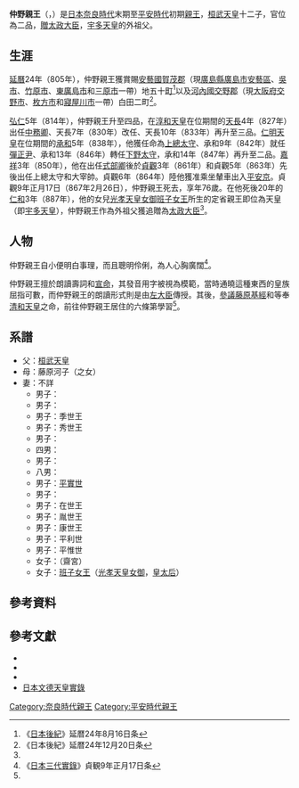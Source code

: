 {{東亞男性歷史人物
|名稱 = 仲野親王
|身份 = [[親王|親王]]
|國家 = 日本
|時代 = [[奈良時代|奈良時代]]末期 - [[平安時代|平安時代]]初期
|主君 = [[桓武天皇|桓武天皇]]→[[平城天皇|平城天皇]]→[[嵯峨天皇|嵯峨天皇]]→[[淳和天皇|淳和天皇]]→[[仁明天皇|仁明天皇]]→[[文德天皇|文德天皇]]→[[清和天皇|清和天皇]]
|屆數 =
|最高職務 = {{Link-ja|大宰帥|大宰帥}}
|前任 =
|繼任 = 
|圖片名稱 = 
|圖片大小 = 
|圖片說明 = 
|氏 = 
|姓 = 
|羅馬拼音 = Nakanoshinnō
|假名 = {{lang|ja|なかのしんのう}}
|官職 = [[中務省|中務卿]]→{{Link-ja|大宰帥|大宰帥}}→[[上總國|上總太守]]→[[彈正台|彈正尹]]→[[下野國|下野太守]]→[[式部省|式部卿]]→上總太守→大宰帥（[[贈位|贈]][[太政大臣|太政大臣]]）
|位階 = 四品→三品→二品（贈{{Link-ja|一品親王|一品親王|一品}}
|信仰 =
|出身地 =
|世系 = 
|初名 = 
|乳名 = <!--日本、朝鮮、琉球以外人物用-->
|幼名 = 
|別名 =
|法號 = 
|院號 = 
|其他名號 = 
|出生日期 = [[延曆|延曆]]11年（792年）
|出生地點 =
|逝世日期 = [[貞觀_(清和天皇)|貞觀]]9年正月17日（867年2月26日）
|逝世地點 = 
|廟號 =
|諡號 =
|墓葬 = 
|祠廟 =
|父親 = [[桓武天皇|桓武天皇]]
|嫡母 = [[藤原乙牟漏|藤原乙牟漏]]（{{Link-ja|藤原良繼|藤原良継}}之女）
|母親 = 藤原河子（{{Link-ja|藤原大繼|藤原大継}}之女）
|繼父=
|繼母=
|養父=
|養母=
|猶父= <!--日本人用-->
|烏帽子親= 
|正室 = 
|妻 = 
|繼室 =
|側室 =
|正室之父 = 
|正室之嫡母 =
|正室之母 =
|妻之父 = 
|妻之嫡母 =
|妻之母 =
|繼室之父 =
|繼室之嫡母 =
|繼室之母 =
|兄弟 = [[平城天皇|平城天皇]]<br>[[伊予親王|伊予親王]]<br>[[嵯峨天皇|嵯峨天皇]]<br>{{Link-ja|良岑安世|良岑安世}}<br>[[淳和天皇|淳和天皇]]<br>[[葛原親王|葛原親王]]<br>[[萬多親王|萬多親王]]<br>[[佐味親王|佐味親王]]<br>{{Link-ja|坂本親王|坂本親王}}<br>{{Link-ja|賀陽親王|賀陽親王}}<br>大野親王<br>[[葛井親王|葛井親王]]<br>{{Link-ja|明日香親王|明日香親王}}<br>太田親王<br>{{Link-ja|長岡岡成|長岡岡成}}
|姊妹 = [[朝原內親王|朝原內親王]]（[[齋宮|齋宮]]，平城天皇妃）<br>[[高志內親王|高志內親王]]（淳和天皇贈[[皇后|皇后]]）<br>紀內親王<br>甘南美內親王（平城天皇妃）<br>{{Link-ja|伊都內親王|伊都内親王}}（{{Link-ja|阿保親王|阿保親王}}妃）<br>駿河內親王<br>滋野內親王<br>因幡內親王<br>安濃內親王<br>賀樂內親王<br>{{Link-ja|菅原內親王|菅原内親王}}<br>{{Link-ja|大宅內親王|大宅内親王}}（平城天皇妃）<br>{{Link-ja|高津內親王|高津内親王}}（嵯峨天皇妃）<br>春日內親王<br>{{Link-ja|安勅內親王|安勅内親王}}<br>大井內親王<br>善原內親王<br>池上內親王<br>{{Link-ja|布勢內親王|布勢内親王}}（齋宮）
|子 = {{Link-ja|茂世王|茂世王}}<br>{{Link-ja|輔世王|輔世王}}<br>季世王<br>秀世王<br>{{Link-ja|平房世|平房世}}<br>{{Link-ja|當世王|当世王}}<br>{{Link-ja|基世王|基世王}}<br>{{Link-ja|潔世王|潔世王}}<br>[[平實世|平實世]]<br>{{Link-ja|十世王|十世王}}<br>在世王<br>胤世王<br>康世王<br>平利世<br>平惟世
|女 = {{Link-ja|宣子女王|宣子女王}}（齋宮）<br>[[班子女王|班子女王]]（[[光孝天皇|光孝天皇]][[女御|女御]]，[[皇太后|皇太后]]）
|養子 = 
|養女 =
|猶子 = 
|婿養子 = <!--日本人用-->
|烏帽子子 = <!--日本人用-->
|繼子 =
|繼女 =
|其他親屬 = [[早良親王|早良親王]]（叔父）<br>[[遍昭|遍昭]]（侄子）<br>[[仁明天皇|仁明天皇]]（侄子）<br>[[在原業平|在原業平]]（外甥）<br>[[宇多天皇|宇多天皇]]（外孫）
|出身 = <!---此处指科举出身--->
|功名 = 
|經歷 = 
|著作 =
|注釋 =
}}

'''仲野親王'''（{{jpn|j=仲野親王|hg=なかのしんのう|rm=Nakanoshinō}}，{{bd|792年||867年|2月26日|catIdx=Nakanoshinō}}）是[[日本|日本]][[奈良時代|奈良時代]]末期至[[平安時代|平安時代]]初期[[親王|親王]]，[[桓武天皇|桓武天皇]]十二子，官位為二品{{Link-ja|大宰帥|大宰帥}}，[[贈位|贈]]{{Link-ja|一品親王|一品親王|一品}}[[太政大臣|太政大臣]]，[[宇多天皇|宇多天皇]]的外祖父。

== 生涯 ==
[[延曆|延曆]]24年（805年），仲野親王獲賞賜[[安藝國|安藝國]][[賀茂郡_(廣島縣)|賀茂郡]]（現[[廣島縣|廣島縣]][[廣島市|廣島市]][[安藝區|安藝區]]、[[吳市|吳市]]、[[竹原市|竹原市]]、[[東廣島市|東廣島市]]和[[三原市|三原市]]一帶）地五十[[町_(面積單位)|町]]<ref>《[[日本後紀|日本後紀]]》延暦24年8月16日条</ref>以及[[河內國|河內國]][[交野郡|交野郡]]（現[[大阪府|大阪府]][[交野市|交野市]]、[[枚方市|枚方市]]和[[寢屋川市|寢屋川市]]一帶）白田二町<ref>《日本後紀》延暦24年12月20日条</ref>。

[[弘仁|弘仁]]5年（814年），仲野親王升至四品，在[[淳和天皇|淳和天皇]]在位期間的[[天長_(淳和天皇)|天長]]4年（827年）出任[[中務省|中務卿]]、天長7年（830年）改任{{Link-ja|大宰帥|大宰帥}}、天長10年（833年）再升至三品。[[仁明天皇|仁明天皇]]在位期間的[[承和_(仁明天皇)|承和]]5年（838年），他獲任命為[[上總國|上總太守]]、承和9年（842年）就任[[彈正台|彈正尹]]、承和13年（846年）轉任[[下野國|下野太守]]，承和14年（847年）再升至二品。[[嘉祥_(仁明天皇)|嘉祥]]3年（850年），他在出任[[式部省|式部卿]]後於[[貞觀_(清和天皇)|貞觀]]3年（861年）和貞觀5年（863年）先後出任上總太守和大宰帥。貞觀6年（864年）陸他獲准乘坐輦車出入[[平安京|平安京]]。貞觀9年正月17日（867年2月26日），仲野親王死去，享年76歲。在他死後20年的[[仁和_(光孝天皇)|仁和]]3年（887年），他的女兒[[光孝天皇|光孝天皇]][[女御|女御]][[班子女王|班子女王]]所生的定省親王即位為天皇（即[[宇多天皇|宇多天皇]]），仲野親王作為外祖父獲追贈為{{Link-ja|一品親王|一品親王|一品}}[[太政大臣|太政大臣]]<ref name="a" />。

== 人物 ==
仲野親王自小便明白事理，而且聰明伶俐，為人心胸廣闊<ref name="a">《[[日本三代實錄|日本三代實錄]]》貞観9年正月17日条</ref>。

仲野親王擅於朗讀壽詞和[[宣命_(日本)|宣命]]，其發音用字被視為模範，當時通曉這種東西的皇族屈指可數，而仲野親王的朗讀形式則是由[[左大臣|左大臣]]{{Link-ja|藤原緒嗣|藤原緒嗣}}傳授。其後，[[參議|參議]][[藤原基經|藤原基經]]和{{Link-ja|大江音人|大江音人}}等奉[[清和天皇|清和天皇]]之命，前往仲野親王居住的六條第學習<ref name="a" />。

== 系譜 ==
*父：[[桓武天皇|桓武天皇]]
*母：藤原河子（{{Link-ja|藤原大繼|藤原大継}}之女）
*妻：不詳
**男子：{{Link-ja|茂世王|茂世王}}
**男子：{{Link-ja|輔世王|輔世王}}
**男子：季世王
**男子：秀世王
**男子：{{Link-ja|平房世|平房世}}
**四男：{{Link-ja|當世王|当世王}}
**男子：{{Link-ja|基世王|基世王}}
**八男：{{Link-ja|潔世王|潔世王}}
**男子：[[平實世|平實世]]
**男子：{{Link-ja|十世王|十世王}}
**男子：在世王
**男子：胤世王
**男子：康世王
**男子：平利世
**男子：平惟世
**女子：{{Link-ja|宣子女王|宣子女王}}（齋宮）
**女子：[[班子女王|班子女王]]（[[光孝天皇|光孝天皇]][[女御|女御]]，[[皇太后|皇太后]]）

==參考資料==
{{reflist}}

==參考文獻== 
*{{cite book |editor={{Link-ja|森田悌|森田悌}} |title=[[日本後紀|日本後紀]] （上） |publisher={{Link-ja|講談社學術文庫|講談社学術文庫}} |year=2006 |isbn=978-4061597877}}
*{{cite book |editor={{Link-ja|森田悌|森田悌}} |title=[[續日本後紀|續日本後紀]] （上） |publisher={{Link-ja|講談社學術文庫|講談社学術文庫}} |year=2010 |isbn=978-4-06-292014-8}}
*{{cite book |editor={{Link-ja|武田祐吉|武田祐吉}}和{{Link-ja|佐藤謙三|佐藤謙三}} |title=読み下し [[日本三代實錄|日本三代實錄]]上 |publisher={{Link-ja|戎光祥出版|戎光祥出版}} |year=2009  |isbn=978-4864030014}}
*[[日本文德天皇實錄|日本文德天皇實錄]]

{{DEFAULTSORT:Nakanoshinō}}
[[Category:奈良時代親王|Category:奈良時代親王]]

[[Category:平安時代親王|Category:平安時代親王]]